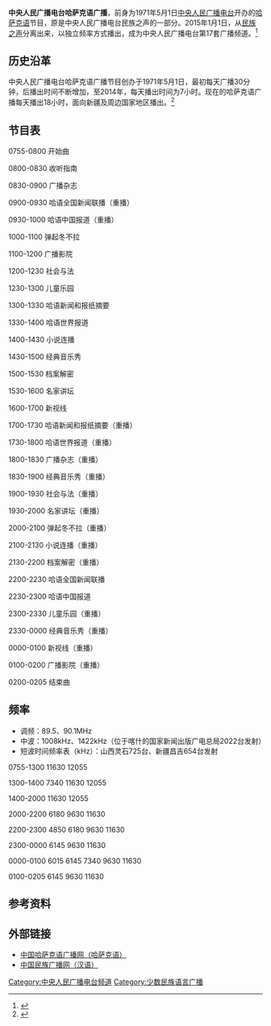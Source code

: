 {{广播电台
| 電臺名稱= 中央人民广播电台哈萨克语广播
| 英文名稱= 
| 原文名称= 
| 電臺圖片檔案= 
| 電臺圖片尺寸=  
| 電臺圖片名稱=
| 通称= 
| 缩写= 
| 所屬國家= {{PRC}}
| 總部所在= {{PRC}}[[北京市|北京市]][[西城区|西城区]][[复兴门|复兴门]]外大街2号
| 播放地區= {{PRC}}
| 開播日期= 1971年5月1日<br/>2015年1月1日（从[[民族之声|民族之声]]分离）
| 停播日期= 
| 電臺呼號= 
| 类型= [[少数民族|少数民族]]语言广播
| 宗教= 
| 主要语言= [[哈萨克语|哈萨克语]]
| 使用频段= [[调频|调频]]、[[中波|中波]]
| 電臺口號= 
| 隶属= [[中央人民廣播電台|中央人民廣播電台]]
| 擁有者= [[中央广播电视总台民族语言节目中心|中央广播电视总台民族语言节目中心]][[中央广播电视总台新疆节目中心|新疆节目中心]]
| 持股者=
| 董事长=  
| 前電臺名稱= 
| 被取代名稱= 
| 前頻道呼號= 
| 被取代呼號= 
| 集團同類頻道= 
| 重播服務頻道= 
| 電臺官方網站=http://www.kazakcnr.com/
| 備註=
}}

'''中央人民广播电台哈萨克语广播'''，前身为1971年5月1日[[中央人民广播电台|中央人民广播电台]]开办的[[哈萨克语|哈萨克语]]节目，原是中央人民广播电台民族之声的一部分。2015年1月1日，从[[民族之声|民族之声]]分离出来，以独立频率方式播出，成为中央人民广播电台第17套广播频道。<ref>{{cite web | url=http://news.hexun.com/2014-12-17/171521174.html | title=中央人民广播电台哈萨克语广播频率2015年元旦起正式开播 | publisher=和讯 | author=天山网 | accessdate=2015-01-10 | date=2014-12-17 | archive-url=https://web.archive.org/web/20150110054541/http://news.hexun.com/2014-12-17/171521174.html | archive-date=2015-01-10 | dead-url=yes }}</ref>

== 历史沿革 ==
中央人民广播电台哈萨克语广播节目创办于1971年5月1日，最初每天广播30分钟，后播出时间不断增加，至2014年，每天播出时间为7小时。现在的哈萨克语广播每天播出18小时，面向新疆及周边国家地区播出。<ref>{{cite web | url=http://www.cnrmz.cn/mzgbdt/201412/t20141218_878043_1.html | title=中央电台哈萨克语广播频率开播典礼文艺晚会成功录制 | publisher=中国民族广播网 | accessdate=2015-01-10 | date=2014-12-18 | archive-url=https://web.archive.org/web/20150110060451/http://www.cnrmz.cn/mzgbdt/201412/t20141218_878043_1.html | archive-date=2015-01-10 | dead-url=yes }}</ref>


== 节目表 ==
{{Hideh|节目表}}
{{col-begin}}
{{col-1-of-2}}
0755-0800 开始曲

0800-0830 收听指南

0830-0900 广播杂志

0900-0930 哈语全国新闻联播（重播）

0930-1000 哈语中国报道（重播）

1000-1100 弹起冬不拉

1100-1200 广播影院

1200-1230 社会与法

1230-1300 儿童乐园

1300-1330 哈语新闻和报纸摘要

1330-1400 哈语世界报道

1400-1430 小说连播

1430-1500 经典音乐秀

1500-1530 档案解密

1530-1600 名家讲坛

1600-1700 新视线

1700-1730 哈语新闻和报纸摘要（重播）

1730-1800 哈语世界报道（重播）

1800-1830 广播杂志（重播）

1830-1900 经典音乐秀（重播）

1900-1930 社会与法（重播）

1930-2000 名家讲坛（重播）

2000-2100 弹起冬不拉（重播）

2100-2130 小说连播（重播）

2130-2200 档案解密（重播）

2200-2230 哈语全国新闻联播

2230-2300 哈语中国报道

2300-2330 儿童乐园（重播）

2330-0000 经典音乐秀（重播）

0000-0100 新视线（重播）

0100-0200 广播影院（重播）

0200-0205 结束曲

{{col-end}}
{{Hidef}}

== 频率 ==
* 调频：89.5、90.1MHz
* 中波：1008kHz、1422kHz（位于喀什的国家新闻出版广电总局2022台发射）
* 短波时间频率表（kHz）：山西灵石725台、新疆昌吉654台发射

0755-1300 11630 12055

1300-1400 7340 11630 12055

1400-2000 11630 12055

2000-2200 6180 9630 11630

2200-2300 4850 6180 9630 11630

2300-0000 6145 9630 11630

0000-0100 6015 6145 7340 9630 11630

0100-0205 6145 9630 11630

== 参考资料 ==
{{reflist}}

== 外部链接 ==
* [http://www.kazakcnr.com/ 中国哈萨克语广播网（哈萨克语）] {{Wayback|url=http://www.kazakcnr.com/ |date=20201023182220 }}
* [http://www.cnrmz.cn/ 中国民族广播网（汉语）] {{Wayback|url=http://www.cnrmz.cn/ |date=20201022173636 }}

{{中央人民广播电台}}
[[Category:中央人民广播电台频道|Category:中央人民广播电台频道]]
[[Category:少数民族语言广播|Category:少数民族语言广播]]